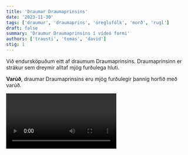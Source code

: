 ```yaml
---
title: 'Draumar Draumaprinsins'
date: '2023-11-30'
tags: ['draumur', 'draumaprins', 'óreglufólk', 'morð', 'rugl']
draft: false
summary: 'Draumur Draumaprinsins í vídeó formi'
authors: ['trausti', 'tomas', 'david']
stig: 1
---
```


Við endursköpuðum eitt af draumum Draumaprinsins.
Draumaprinsinn er strákur sem dreymir alltaf mjög furðulega hluti.


**Varúð**, draumar Draumaprinsins eru mjög furðulegir þannig horfið með varúð.


<Video id="ahVy0gR5eoU" />